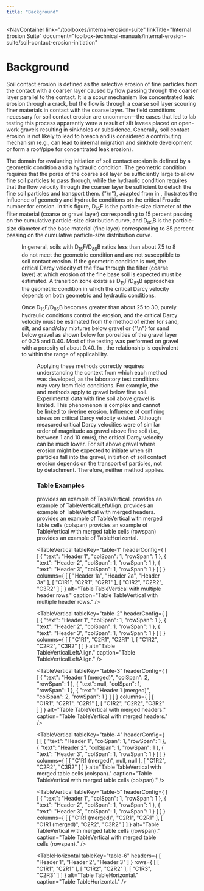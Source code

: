 ```yaml
---
title: "Background"
---
```



<NavContainer 
  link="/toolboxes/internal-erosion-suite"
  linkTitle="Internal Erosion Suite"
  document="toolbox-technical-manuals/internal-erosion-suite/soil-contact-erosion-initiation"
></NavContainer>

# Background

Soil contact erosion is defined as the selective erosion of fine particles from the contact with a coarser layer caused by flow passing through the
coarser layer parallel to the contact. It is a scour mechanism like concentrated leak erosion through a crack, but the flow is through a coarse soil
layer scouring finer materials in contact with the coarse layer. The field conditions necessary for soil contact erosion are uncommon—the cases that
led to lab testing this process apparently were a result of silt levees placed on open-work gravels resulting in sinkholes or subsidence. Generally,
soil contact erosion is not likely to lead to breach and is considered a contributing mechanism (e.g., can lead to internal migration and sinkhole
development or form a roof/pipe for concentrated leak erosion).

The domain for evaluating initiation of soil contact erosion is defined by a geometric condition and a hydraulic condition. The geometric condition
requires that the pores of the coarse soil layer be sufficiently large to allow fine soil particles to pass through, while the hydraulic condition
requires that the flow velocity through the coarser layer be sufficient to detach the fine soil particles and transport them.
{"\n"}<FigReference figKey="figure-8" />, adapted from <Citation citationKey="Brauns1985" /> in <Citation citationKey="Robbins2018" />, illustrates
the influence of geometry and hydraulic conditions on the critical Froude number for erosion. In this figure, D<sub>15</sub>F is the particle-size
diameter of the filter material (coarse or gravel layer) corresponding to 15 percent passing on the cumulative particle-size distribution curve, and
D<sub>85</sub>B is the particle-size diameter of the base material (fine layer) corresponding to 85 percent passing on the cumulative particle-size
distribution curve.

<Figure
  figKey="figure-8"
  src="figures\toolbox-technical-manuals\internal-erosion-suite\soil-contact-erosion-initiation/figure8.png"
  alt="Influence of geometric and hydraulic conditions on critical Froude number for erosion (adapted from Brauns 1985)."
  caption="Influence of geometric and hydraulic conditions on critical Froude number for erosion (adapted from Brauns 1985)."
/>

In general, soils with D<sub>15</sub>F/D<sub>85</sub>B ratios less than about 7.5 to 8 do not meet the geometric condition and are not susceptible to
soil contact erosion. If the geometric condition is met, the critical Darcy velocity of the flow through the filter (coarse layer) at which erosion of
 the fine base soil is expected must be estimated. A transition zone exists as D<sub>15</sub>F/D<sub>85</sub>B approaches the geometric condition in
which the critical Darcy velocity depends on both geometric and hydraulic conditions.

Once D<sub>15</sub>F/D<sub>85</sub>B becomes greater than about 25 to 30, purely hydraulic conditions control the erosion, and the critical Darcy
velocity must be estimated from the method of either <Citation citationKey="Guidoux2010" /> for sand, silt, and sand/clay mixtures below gravel or
{"\n"}<Citation citationKey="Brauns1985" /> for sand below gravel as shown below for porosities of the gravel layer of 0.25 and 0.40. Most of the
testing was performed on gravel with a porosity of about 0.40. In <FigReference figKey="figure-9" />, the <Citation citationKey="Brauns1985" />
relationship is equivalent to <Citation citationKey="Guidoux2010" /> within the range of applicability.

<Figure
  figKey="figure-9"
  src="figures\toolbox-technical-manuals\internal-erosion-suite\soil-contact-erosion-initiation/figure9.png"
  alt="Critical Darcy velocity for initiation of soil contact erosion."
  caption="Critical Darcy velocity for initiation of soil contact erosion."
/>

Applying these methods correctly requires understanding the context from which each method was developed, as the laboratory test conditions may vary
from field conditions. For example, the <Citation citationKey="Guidoux2010" /> and <Citation citationKey="Brauns1985" /> methods apply to gravel
below fine soil. Experimental data with fine soil above gravel is limited. This phenomenon is complex and cannot be linked to riverine erosion.
Influence of confining stress on critical Darcy velocity existed. Although measured critical Darcy velocities were of similar order of magnitude as
gravel above fine soil (i.e., between 1 and 10 cm/s), the critical Darcy velocity can be much lower. For silt above gravel where erosion might be
expected to initiate when silt particles fall into the gravel, initiation of soil contact erosion depends on the transport of particles, not by
detachment. Therefore, neither method applies.

### Table Examples

<TableReference tableKey="table-1" />
 provides an example of TableVertical.

<TableReference tableKey="table-2" />
 provides an example of TableVerticalLeftAlign.

<TableReference tableKey="table-3" />
 provides an example of TableVertical with merged headers.

<TableReference tableKey="table-4" />
 provides an example of TableVertical with merged table cells (colspan)

<TableReference tableKey="table-5" />
 provides an example of TableVertical with merged table cells (rowspan)

<TableReference tableKey="table-6" />
 provides an example of TableHorizontal.

<TableVertical
  tableKey="table-1"
  headerConfig={
  [
    [
      {
        "text": "Header 1",
        "colSpan": 1,
        "rowSpan": 1
      },
      {
        "text": "Header 2",
        "colSpan": 1,
        "rowSpan": 1
      },
      {
        "text": "Header 3",
        "colSpan": 1,
        "rowSpan": 1
      }
    ]
  ]
  }
  columns={
  [
    [
      "Header 1a",
      "Header 2a",
      "Header 3a"
    ],
    [
      "C1R1",
      "C2R1",
      "C2R1"
    ],
    [
      "C1R2",
      "C2R2",
      "C3R2"
    ]
  ]
  }
  alt="Table TableVertical with multiple header rows."
  caption="Table TableVertical with multiple header rows."
/>

<TableVertical
  tableKey="table-2"
  headerConfig={
  [
    [
      {
        "text": "Header 1",
        "colSpan": 1,
        "rowSpan": 1
      },
      {
        "text": "Header 2",
        "colSpan": 1,
        "rowSpan": 1
      },
      {
        "text": "Header 3",
        "colSpan": 1,
        "rowSpan": 1
      }
    ]
  ]
  }
  columns={
  [
    [
      "C1R1",
      "C2R1",
      "C2R1"
    ],
    [
      "C1R2",
      "C2R2",
      "C3R2"
    ]
  ]
  }
  alt="Table TableVerticalLeftAlign."
  caption="Table TableVerticalLeftAlign."
/>

<TableVertical
  tableKey="table-3"
  headerConfig={
  [
    [
      {
        "text": "Header 1 (merged)",
        "colSpan": 2,
        "rowSpan": 1
      },
      {
        "text": null,
        "colSpan": 1,
        "rowSpan": 1
      },
      {
        "text": "Header 1 (merged)",
        "colSpan": 2,
        "rowSpan": 1
      }
    ]
  ]
  }
  columns={
  [
    [
      "C1R1",
      "C2R1",
      "C2R1"
    ],
    [
      "C1R2",
      "C2R2",
      "C3R2"
    ]
  ]
  }
  alt="Table TableVertical with merged headers."
  caption="Table TableVertical with merged headers."
/>

<TableVertical
  tableKey="table-4"
  headerConfig={
  [
    [
      {
        "text": "Header 1",
        "colSpan": 1,
        "rowSpan": 1
      },
      {
        "text": "Header 2",
        "colSpan": 1,
        "rowSpan": 1
      },
      {
        "text": "Header 3",
        "colSpan": 1,
        "rowSpan": 1
      }
    ]
  ]
  }
  columns={
  [
    [
      "C1R1 (merged)",
      null,
      null
    ],
    [
      "C1R2",
      "C2R2",
      "C3R2"
    ]
  ]
  }
  alt="Table TableVertical with merged table cells (colspan)."
  caption="Table TableVertical with merged table cells (colspan)."
/>

<TableVertical
  tableKey="table-5"
  headerConfig={
  [
    [
      {
        "text": "Header 1",
        "colSpan": 1,
        "rowSpan": 1
      },
      {
        "text": "Header 2",
        "colSpan": 1,
        "rowSpan": 1
      },
      {
        "text": "Header 3",
        "colSpan": 1,
        "rowSpan": 1
      }
    ]
  ]
  }
  columns={
  [
    [
      "C1R1 (merged)",
      "C2R1",
      "C2R1"
    ],
    [
      "C1R1 (merged)",
      "C2R2",
      "C3R2"
    ]
  ]
  }
  alt="Table TableVertical with merged table cells (rowspan)."
  caption="Table TableVertical with merged table cells (rowspan)."
/>

<TableHorizontal
  tableKey="table-6"
  headers={
  [
    "Header 1",
    "Header 2",
    "Header 3"
  ]
  }
  rows={
  [
    [
      "C1R1",
      "C2R1"
    ],
    [
      "C1R2",
      "C2R2"
    ],
    [
      "C1R3",
      "C2R3"
    ]
  ]
  }
  alt="Table TableHorizontal."
  caption="Table TableHorizontal."
/>

<CitationFootnote />